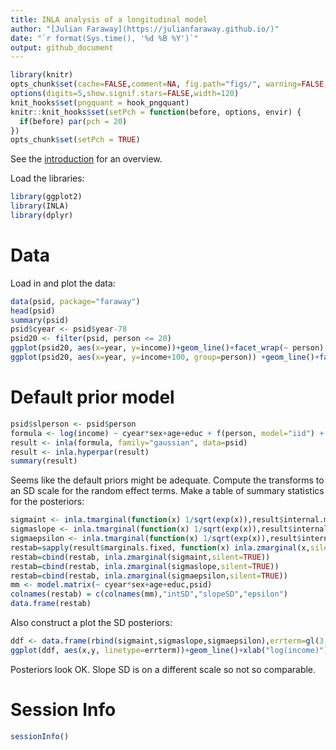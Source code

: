 ```yaml
---
title: INLA analysis of a longitudinal model
author: "[Julian Faraway](https://julianfaraway.github.io/)"
date: "`r format(Sys.time(), '%d %B %Y')`"
output: github_document
---
```


```r
library(knitr)
opts_chunk$set(cache=FALSE,comment=NA, fig.path="figs/", warning=FALSE, message=FALSE, pngquant='--speed=1 --quality=0-50')
options(digits=5,show.signif.stars=FALSE,width=120)
knit_hooks$set(pngquant = hook_pngquant)
knitr::knit_hooks$set(setPch = function(before, options, envir) {
  if(before) par(pch = 20)
})
opts_chunk$set(setPch = TRUE)
```

See the [introduction](index.md) for an overview. 

Load the libraries:

```r
library(ggplot2)
library(INLA)
library(dplyr)
```

# Data

Load in and plot the data:

```r
data(psid, package="faraway")
head(psid)
summary(psid)
psid$cyear <- psid$year-78
psid20 <- filter(psid, person <= 20)
ggplot(psid20, aes(x=year, y=income))+geom_line()+facet_wrap(~ person)
ggplot(psid20, aes(x=year, y=income+100, group=person)) +geom_line()+facet_wrap(~ sex)+scale_y_log10()
```


# Default prior model


```r
psid$slperson <- psid$person
formula <- log(income) ~ cyear*sex+age+educ + f(person, model="iid") + f(slperson, cyear , model="iid")
result <- inla(formula, family="gaussian", data=psid)
result <- inla.hyperpar(result)
summary(result)
```

Seems like the default priors might be adequate.
Compute the transforms to an SD scale for the random effect terms. Make a table of summary statistics for the posteriors:

```r
sigmaint <- inla.tmarginal(function(x) 1/sqrt(exp(x)),result$internal.marginals.hyperpar[[2]])
sigmaslope <- inla.tmarginal(function(x) 1/sqrt(exp(x)),result$internal.marginals.hyperpar[[3]])
sigmaepsilon <- inla.tmarginal(function(x) 1/sqrt(exp(x)),result$internal.marginals.hyperpar[[1]])
restab=sapply(result$marginals.fixed, function(x) inla.zmarginal(x,silent=TRUE))
restab=cbind(restab, inla.zmarginal(sigmaint,silent=TRUE))
restab=cbind(restab, inla.zmarginal(sigmaslope,silent=TRUE))
restab=cbind(restab, inla.zmarginal(sigmaepsilon,silent=TRUE))
mm <- model.matrix(~ cyear*sex+age+educ,psid)
colnames(restab) = c(colnames(mm),"intSD","slopeSD","epsilon")
data.frame(restab)
```

Also construct a plot the SD posteriors:

```r
ddf <- data.frame(rbind(sigmaint,sigmaslope,sigmaepsilon),errterm=gl(3,nrow(sigmaint),labels = c("slope","intercept","epsilon")))
ggplot(ddf, aes(x,y, linetype=errterm))+geom_line()+xlab("log(income)")+ylab("density")
```

Posteriors look OK. Slope SD is on a different scale so not so comparable.

# Session Info

```r
sessionInfo()
```
